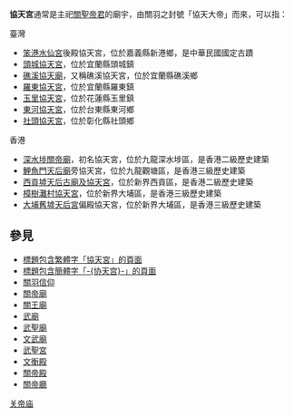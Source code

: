 '''協天宮'''通常是主祀[[關聖帝君|關聖帝君]]的廟宇，由關羽之封號「協天大帝」而來，可以指：

;臺灣
* [[笨港水仙宮|笨港水仙宮]]後殿協天宮，位於嘉義縣新港鄉，是中華民國國定古蹟
* [[頭城協天宮|頭城協天宮]]，位於宜蘭縣頭城鎮
* [[礁溪協天廟|礁溪協天廟]]，又稱礁溪協天宮，位於宜蘭縣礁溪鄉
* [[羅東協天宮|羅東協天宮]]，位於宜蘭縣羅東鎮
* [[玉里協天宮|玉里協天宮]]，位於花蓮縣玉里鎮
* [[東河協天宮|東河協天宮]]，位於台東縣東河鄉
* [[社頭協天宮|社頭協天宮]]，位於彰化縣社頭鄉

;香港
* [[深水埗關帝廟|深水埗關帝廟]]，初名協天宮，位於九龍深水埗區，是香港二級歷史建築
* [[鯉魚門天后廟|鯉魚門天后廟]]旁協天宮，位於九龍觀塘區，是香港三級歷史建築
* [[西貢墟天后古廟及協天宮|西貢墟天后古廟及協天宮]]，位於新界西貢區，是香港二級歷史建築
* [[樟樹灘村協天宮|樟樹灘村協天宮]]，位於新界大埔區，是香港三級歷史建築
* [[大埔舊墟天后宮|大埔舊墟天后宮]]偏殿協天宮，位於新界大埔區，是香港三級歷史建築

==參見==
* [[Special:Search/intitle:"協天宮"|標題包含繁體字「協天宮」的頁面]]
* [[Special:Search/intitle:"协天宫"|標題包含簡體字「-{协天宫}-」的頁面]]
* [[關羽信仰|關羽信仰]]
* [[關帝廟|關帝廟]]
* [[關王廟|關王廟]]
* [[武廟|武廟]]
* [[武聖廟|武聖廟]]
* [[文武廟|文武廟]]
* [[武聖宮|武聖宮]]
* [[文衡殿|文衡殿]]
* [[關帝殿|關帝殿]]
* [[關帝廳|關帝廳]]

{{Disambiguation|Xie|Cat=三字廟宇消歧義}}
{{DEFAULTSORT:Xie}}
[[Category:关帝庙|]]